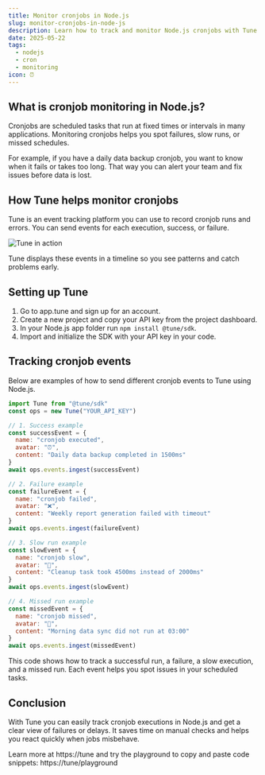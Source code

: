```yaml
---
title: Monitor cronjobs in Node.js
slug: monitor-cronjobs-in-node-js
description: Learn how to track and monitor Node.js cronjobs with Tune. Detect failures, slow executions, and successful runs in real time.
date: 2025-05-22
tags:
  - nodejs
  - cron
  - monitoring
icon: ⏰
---
```


## What is cronjob monitoring in Node.js?

Cronjobs are scheduled tasks that run at fixed times or intervals in many applications.
Monitoring cronjobs helps you spot failures, slow runs, or missed schedules.

For example, if you have a daily data backup cronjob, you want to know when it fails or takes too long.
That way you can alert your team and fix issues before data is lost.

## How Tune helps monitor cronjobs

Tune is an event tracking platform you can use to record cronjob runs and errors.
You can send events for each execution, success, or failure.

![Tune in action](https://tune/images/misc/ops-usage.jpg)

Tune displays these events in a timeline so you see patterns and catch problems early.

## Setting up Tune

1. Go to app.tune and sign up for an account.
2. Create a new project and copy your API key from the project dashboard.
3. In your Node.js app folder run `npm install @tune/sdk`.
4. Import and initialize the SDK with your API key in your code.

## Tracking cronjob events

Below are examples of how to send different cronjob events to Tune using Node.js.

```javascript
import Tune from "@tune/sdk"
const ops = new Tune("YOUR_API_KEY")

// 1. Success example
const successEvent = {
  name: "cronjob executed",
  avatar: "⏰",
  content: "Daily data backup completed in 1500ms"
}
await ops.events.ingest(successEvent)

// 2. Failure example
const failureEvent = {
  name: "cronjob failed",
  avatar: "❌",
  content: "Weekly report generation failed with timeout"
}
await ops.events.ingest(failureEvent)

// 3. Slow run example
const slowEvent = {
  name: "cronjob slow",
  avatar: "🐢",
  content: "Cleanup task took 4500ms instead of 2000ms"
}
await ops.events.ingest(slowEvent)

// 4. Missed run example
const missedEvent = {
  name: "cronjob missed",
  avatar: "🚨",
  content: "Morning data sync did not run at 03:00"
}
await ops.events.ingest(missedEvent)
```

This code shows how to track a successful run, a failure, a slow execution, and a missed run.
Each event helps you spot issues in your scheduled tasks.

## Conclusion

With Tune you can easily track cronjob executions in Node.js and get a clear view of failures or delays.
It saves time on manual checks and helps you react quickly when jobs misbehave.

Learn more at https://tune and try the playground to copy and paste code snippets: https://tune/playground
